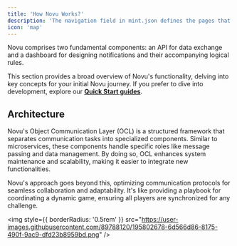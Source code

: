 ```yaml
---
title: 'How Novu Works?'
description: 'The navigation field in mint.json defines the pages that go in the navigation menu'
icon: 'map'
---
```


Novu comprises two fundamental components: an API for data exchange and a dashboard for designing notifications and their accompanying logical rules.

This section provides a broad overview of Novu's functionality, delving into key concepts for your initial Novu journey. If you prefer to dive into development, explore our **[Quick Start guides]()**.

## Architecture

Novu's Object Communication Layer (OCL) is a structured framework that separates communication tasks into specialized components. 
Similar to microservices, these components handle specific roles like message passing and data management. By doing so, OCL enhances system maintenance and scalability, making it easier to integrate new functionalities. 

Novu's approach goes beyond this, optimizing communication protocols for seamless collaboration and adaptability. It's like providing a playbook for coordinating a dynamic game, ensuring all players are synchronized for any challenge.

<img
  style={{ borderRadius: '0.5rem' }}
  src="https://user-images.githubusercontent.com/89788120/195802678-6d566d86-8175-490f-9ac9-dfd23b8959bd.png"
/>